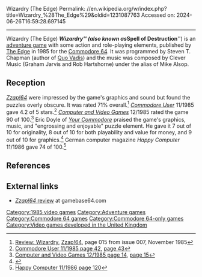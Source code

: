 Wizardry (The Edge)
Permalink: //en.wikipedia.org/w/index.php?title=Wizardry_%28The_Edge%29&oldid=1231087763
Accessed on: 2024-06-26T16:59:28.697145



------
Wizardry (The Edge)
{{Short description|1985 video game}}
{{about|the video game by The Edge|[[Sir-Tech]]'s series of [[role-playing video game]]s|Wizardry|}}
{{redirect|Spell of Destruction|the Burzum song|Burzum (album)}}
{{Infobox video game
| collapsible = 
| state = 
| italic title = 
| title = Wizardry
| image = 
| alt = 
| caption = 
| developer = Steven T. Chapman
| publisher = [[Edge Games|The Edge]]<ref>[http://www.mocagh.org/miscgame/wizardry-manual.pdf wizardry-manual.pdf], Museum of Computer Adventure Game History</ref>
| series = 
| engine = 
| platforms = [[Commodore 64]]
| released = {{Video game release|NA|{{Start date|1985}}}}
{{Video game release|EU|{{Start date|Sep 1985}}}}
| genre = [[Adventure game|Adventure]]
| modes = 
}}
'''''Wizardry''''' (also known as '''''Spell of Destruction''''') is an [[adventure game]] with some action and role-playing elements, published by [[Edge Games|The Edge]] in 1985 for the [[Commodore 64]]. It was programmed by Steven T. Chapman (author of [[Quo Vadis (1984 video game)|Quo Vadis]]) and the music was composed by Clever Music (Graham Jarvis and Rob Hartshorne) under the alias of Mike Alsop.

==Reception==
''[[Zzap!64]]'' were impressed by the game's graphics and sound but found the puzzles overly obscure.  It was rated 71% overall.<ref>[http://www.zzap64.co.uk/cgi-bin/displaypage.pl?issue=007&page=015&magazine=zzap Review: Wizardry], [[Zzap!64]], page 015 from issue 007, November 1985</ref> ''[[Commodore User]]'' 11/1985	gave 4.2 of 5 stars.<ref>[http://static.giantbomb.com/uploads/original/7/73970/2897686-commodore_user_11_1985_042.jpg Commodore User 11/1985 page 42], [http://static.giantbomb.com/uploads/original/7/73970/2897687-commodore_user_11_1985_043.jpg page 43]</ref> ''[[Computer and Video Games]]'' 12/1985 rated the game 90 of 100.<ref>[http://static.giantbomb.com/uploads/original/7/73970/2897688-cvg_12_1985_014.jpg Computer and Video Games 12/1985 page 14], [http://static.giantbomb.com/uploads/original/7/73970/2897689-cvg_12_1985_015.jpg page 15]</ref> Eric Doyle of ''[[Your Commodore]]'' praised the game's graphics, music, and "engrossing and enjoyable" puzzle element. He gave it 7 out of 10 for originality, 8 out of 10 for both playability and value for money, and 9 out of 10 for graphics.<ref>{{cite magazine|last=Doyle|first=Eric|title=Action Replay: Wizardry|magazine=[[Your Commodore]]|date=January 1986|page=52|url=http://static.giantbomb.com/uploads/original/7/73970/2897691-your_commodore_01_1986_052.jpg|accessdate=21 May 2017}}</ref> German computer magazine ''Happy Computer'' 11/1986 gave 74 of 100.<ref>[http://static.giantbomb.com/uploads/original/7/73970/2897690-happy_computer_sh11_1986_120.jpg Happy Computer 11/1986 page 120]</ref>

==References==
{{Reflist}}

== External links ==
* [http://www.gamebase64.com/oldsite/gameofweek/7/gotw_wizardry.htm ''Zzap!64'' review] at gamebase64.com

[[Category:1985 video games]]
[[Category:Adventure games]]
[[Category:Commodore 64 games]]
[[Category:Commodore 64-only games]]
[[Category:Video games developed in the United Kingdom]]


{{adventure-videogame-stub}}